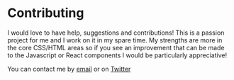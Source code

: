 # Contributing

I would love to have help, suggestions and contributions! This is a passion project for me and I work on it in my spare time. My strengths are more in the core CSS/HTML areas so if you see an improvement that can be made to the Javascript or React components I would be particularly appreciative!

You can contact me by [email](mailto:eric@erichowey.dev) or on [Twitter](https://twitter.com/erchwy)
